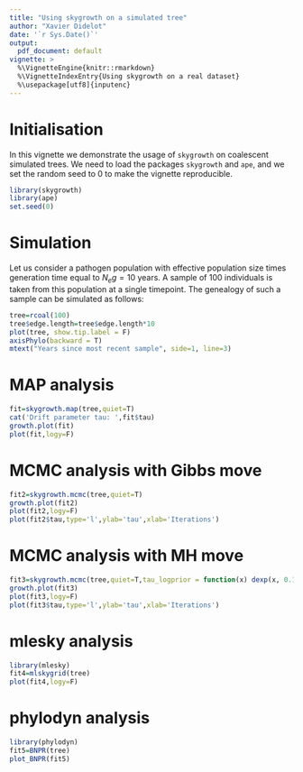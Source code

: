 ```yaml
---
title: "Using skygrowth on a simulated tree"
author: "Xavier Didelot"
date: '`r Sys.Date()`'
output:
  pdf_document: default
vignette: >
  %\VignetteEngine{knitr::rmarkdown}
  %\VignetteIndexEntry{Using skygrowth on a real dataset}
  %\usepackage[utf8]{inputenc}
---
```


# Initialisation

In this vignette we demonstrate the usage of `skygrowth` on coalescent simulated trees.
We need to load the packages `skygrowth` and `ape`, and we set the random seed to 0 to make the vignette reproducible. 

```r
library(skygrowth)
library(ape)
set.seed(0)
```

# Simulation

Let us consider a pathogen population with effective population size times 
generation time equal to $N_e g=10$ years.
A sample of 100 individuals is taken from this population at a single timepoint.
The genealogy of such a sample can be simulated as follows:


```r
tree=rcoal(100)
tree$edge.length=tree$edge.length*10
plot(tree, show.tip.label = F)
axisPhylo(backward = T)
mtext("Years since most recent sample", side=1, line=3)
```

# MAP analysis

```r
fit=skygrowth.map(tree,quiet=T)
cat('Drift parameter tau: ',fit$tau)
growth.plot(fit)
plot(fit,logy=F)
```

# MCMC analysis with Gibbs move

```r
fit2=skygrowth.mcmc(tree,quiet=T)
growth.plot(fit2)
plot(fit2,logy=F)
plot(fit2$tau,type='l',ylab='tau',xlab='Iterations')
```

# MCMC analysis with MH move

```r
fit3=skygrowth.mcmc(tree,quiet=T,tau_logprior = function(x) dexp(x, 0.1, log=T))
growth.plot(fit3)
plot(fit3,logy=F)
plot(fit3$tau,type='l',ylab='tau',xlab='Iterations')
```

# mlesky analysis

```r
library(mlesky)
fit4=mlskygrid(tree)
plot(fit4,logy=F)
```

# phylodyn analysis

```r
library(phylodyn)
fit5=BNPR(tree)
plot_BNPR(fit5)
```